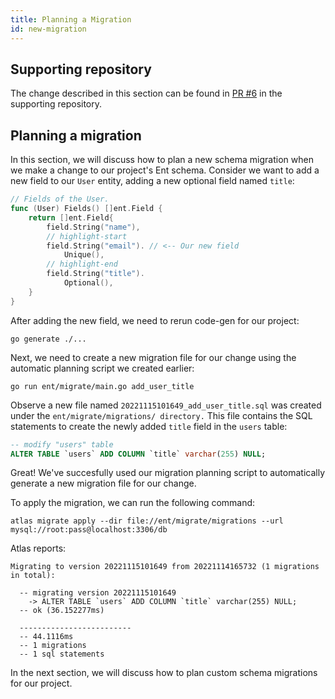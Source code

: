 ```yaml
---
title: Planning a Migration
id: new-migration
---
```

## Supporting repository

The change described in this section can be found in
[PR #6](https://github.com/rotemtam/ent-versioned-migrations-demo/pull/6/files)
in the supporting repository.

## Planning a migration

In this section, we will discuss how to plan a new schema migration when we
make a change to our project's Ent schema. Consider we want to add a new field
to our `User` entity, adding a new optional field named `title`:

```go title=ent/schema/user.go
// Fields of the User.
func (User) Fields() []ent.Field {
	return []ent.Field{
		field.String("name"),
		// highlight-start
		field.String("email"). // <-- Our new field
            Unique(),
        // highlight-end
		field.String("title").
            Optional(),
	}
}
```

After adding the new field, we need to rerun code-gen for our project:

```shell
go generate ./...
```

Next, we need to create a new migration file for our change using the automatic
planning script we created earlier:

```shell
go run ent/migrate/main.go add_user_title
```

Observe a new file named `20221115101649_add_user_title.sql` was created under
the `ent/migrate/migrations/ directory.` This file contains the SQL statements
to create the newly added `title` field in the `users` table:

```sql title=ent/migrate/migrations/20221115101649_add_user_title.sql
-- modify "users" table
ALTER TABLE `users` ADD COLUMN `title` varchar(255) NULL;
```

Great! We've succesfully used our migration planning script to automatically
generate a new migration file for our change.

To apply the migration, we can run the following command:

```shell
atlas migrate apply --dir file://ent/migrate/migrations --url mysql://root:pass@localhost:3306/db
```
Atlas reports:
```shell
Migrating to version 20221115101649 from 20221114165732 (1 migrations in total):

  -- migrating version 20221115101649
    -> ALTER TABLE `users` ADD COLUMN `title` varchar(255) NULL;
  -- ok (36.152277ms)

  -------------------------
  -- 44.1116ms
  -- 1 migrations
  -- 1 sql statements
```

In the next section, we will discuss how to plan custom schema migrations for our project.